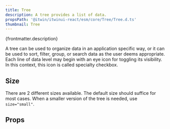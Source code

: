 ```yaml
---
title: Tree
description: A tree provides a list of data.
propsPath: '@itwin/itwinui-react/esm/core/Tree/Tree.d.ts'
thumbnail: Tree
---
```


<p>{frontmatter.description}</p>

<Placeholder componentPageName='tree' />

<LiveExample src='Tree.main.tsx'>
  <AllExamples.TreeMainExample client:load />
</LiveExample>

A tree can be used to organize data in an application specific way, or it can be used to sort, filter, group, or search data as the user deems appropriate. Each line of data level may begin with an eye icon for toggling its visibility. In this context, this icon is called specialty checkbox.

## Size

There are 2 different sizes available. The default size should suffice for most cases. When a smaller version of the tree is needed, use `size="small"`.

<LiveExample src='Tree.small.tsx'>
  <AllExamples.TreeSizeExample client:load />
</LiveExample>

## Props

<PropsTable path={frontmatter.propsPath} />
